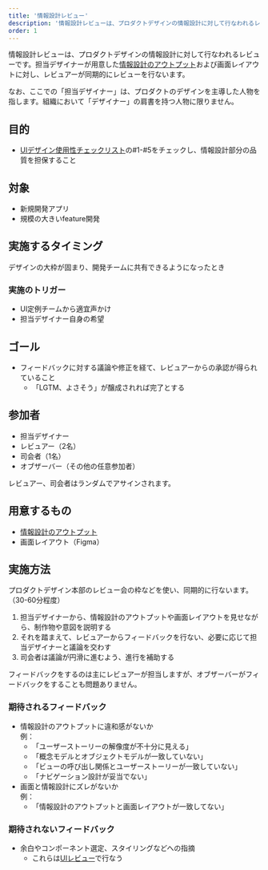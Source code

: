 ```yaml
---
title: '情報設計レビュー'
description: '情報設計レビューは、プロダクトデザインの情報設計に対して行なわれるレビューです。'
order: 1
---
```

情報設計レビューは、プロダクトデザインの情報設計に対して行なわれるレビューです。担当デザイナーが用意した[情報設計のアウトプット](./ia-outputs/)および画面レイアウトに対し、レビュアーが同期的にレビューを行ないます。

なお、ここでの「担当デザイナー」は、プロダクトのデザインを主導した人物を指します。組織において「デザイナー」の肩書を持つ人物に限りません。

## 目的
- [UIデザイン使用性チェックリスト](/products/usability/usability-checklist/#h2-2)の#1-#5をチェックし、情報設計部分の品質を担保すること

## 対象
- 新規開発アプリ
- 規模の大きいfeature開発

## 実施するタイミング
デザインの大枠が固まり、開発チームに共有できるようになったとき

### 実施のトリガー
- UI定例チームから適宜声かけ
- 担当デザイナー自身の希望

## ゴール
- フィードバックに対する議論や修正を経て、レビュアーからの承認が得られていること
  - 「LGTM、よさそう」が醸成されれば完了とする

## 参加者
- 担当デザイナー
- レビュアー（2名）
- 司会者（1名）
- オブザーバー（その他の任意参加者）

レビュアー、司会者はランダムでアサインされます。

## 用意するもの

- [情報設計のアウトプット](./ia-outputs/)
- 画面レイアウト（Figma）

## 実施方法
プロダクトデザイン本部のレビュー会の枠などを使い、同期的に行ないます。（30-60分程度）

1. 担当デザイナーから、情報設計のアウトプットや画面レイアウトを見せながら、制作物や意図を説明する
2. それを踏まえて、レビュアーからフィードバックを行ない、必要に応じて担当デザイナーと議論を交わす
3. 司会者は議論が円滑に進むよう、進行を補助する

フィードバックをするのは主にレビュアーが担当しますが、オブザーバーがフィードバックをすることも問題ありません。

### 期待されるフィードバック

- 情報設計のアウトプットに違和感がないか  
例：
  - 「ユーザーストーリーの解像度が不十分に見える」
  - 「概念モデルとオブジェクトモデルが一致していない」
  - 「ビューの呼び出し関係とユーザーストーリーが一致していない」
  - 「ナビゲーション設計が妥当でない」
- 画面と情報設計にズレがないか  
例：
  - 「情報設計のアウトプットと画面レイアウトが一致してない」

### 期待されないフィードバック

- 余白やコンポーネント選定、スタイリングなどへの指摘
  - これらは[UIレビュー](/products/design-review/ui-review/)で行なう

